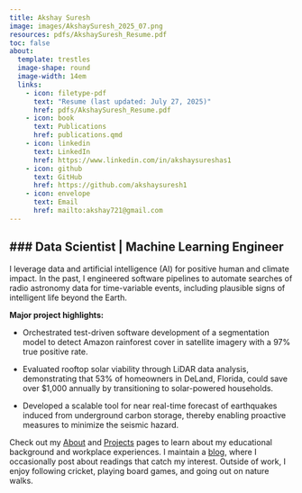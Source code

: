 ```yaml
---
title: Akshay Suresh
image: images/AkshaySuresh_2025_07.png
resources: pdfs/AkshaySuresh_Resume.pdf
toc: false
about: 
  template: trestles
  image-shape: round
  image-width: 14em
  links:
    - icon: filetype-pdf
      text: "Resume (last updated: July 27, 2025)"
      href: pdfs/AkshaySuresh_Resume.pdf
    - icon: book
      text: Publications
      href: publications.qmd
    - icon: linkedin
      text: LinkedIn
      href: https://www.linkedin.com/in/akshaysureshas1
    - icon: github
      text: GitHub
      href: https://github.com/akshaysuresh1
    - icon: envelope
      text: Email
      href: mailto:akshay721@gmail.com
---
```


### Data Scientist | Machine Learning Engineer 
---

I leverage data and artificial intelligence (AI) for positive human and climate impact. In the past, I engineered software pipelines to automate searches of radio astronomy data for time-variable events, including plausible signs of intelligent life beyond the Earth.

**Major project highlights:**

* Orchestrated test-driven software development of a segmentation model to detect Amazon rainforest cover in satellite imagery with a 97% true positive rate. 

* Evaluated rooftop solar viability through LiDAR data analysis, demonstrating that 53% of homeowners in DeLand, Florida, could save over $1,000 annually by transitioning to solar-powered households.

* Developed a scalable tool for near real-time forecast of earthquakes induced from underground carbon storage, thereby enabling proactive measures to minimize the seismic hazard.

Check out my [About](about.qmd) and [Projects](projects.qmd) pages to learn about my educational background and workplace experiences. I  maintain a [blog](blog.qmd), where I occasionally post about readings that catch my interest. Outside of work, I enjoy following cricket, playing board games, and going out on nature walks.
